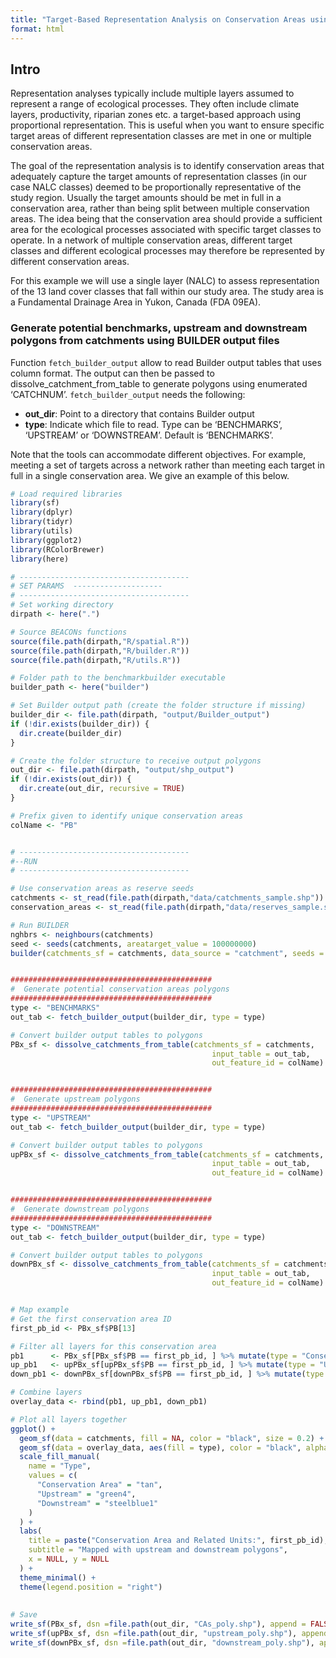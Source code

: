 ```yaml
---
title: "Target-Based Representation Analysis on Conservation Areas using Proportional Representation"
format: html
---
```



## Intro

Representation analyses typically include multiple layers assumed to represent a range of ecological processes. They often include climate layers, productivity, riparian zones etc.  a target-based approach using proportional representation. This is useful when you want to ensure specific target areas of different representation classes are met in one or multiple conservation areas.

The goal of the representation analysis is to identify conservation areas that adequately capture the target amounts of representation classes (in our case NALC classes) deemed to be proportionally representative of the study region. Usually the target amounts should be met in full in a conservation area, rather than being split between multiple conservation areas. The idea being that the conservation area should provide a sufficient area for the ecological processes associated with specific target classes to operate. In a network of multiple conservation areas, different target classes and different ecological processes may therefore be represented by different conservation areas.

For this example we will use a single layer (NALC) to assess representation of the 13 land cover classes that fall within our study area. The study area is a Fundamental Drainage Area in Yukon, Canada (FDA 09EA).


### Generate potential benchmarks, upstream and downstream polygons from catchments using **BUILDER** output files

Function `fetch_builder_output` allow to read Builder output tables that uses column format. The output can then be passed to dissolve_catchment_from_table to generate polygons using enumerated 'CATCHNUM'. `fetch_builder_output` needs the following:

- **out_dir**: Point to a directory that contains Builder output
- **type**: Indicate which file to read. Type can be 'BENCHMARKS', 'UPSTREAM' or 'DOWNSTREAM'. Default is 'BENCHMARKS'.

Note that the tools can accommodate different objectives. For example, meeting a set of targets across a network rather than meeting each target in full in a single conservation area. We give an example of this below.

```r
# Load required libraries
library(sf)
library(dplyr)
library(tidyr)
library(utils)
library(ggplot2)
library(RColorBrewer)
library(here)

# --------------------------------------
# SET PARAMS  --------------------
# --------------------------------------
# Set working directory
dirpath <- here(".")

# Source BEACONs functions
source(file.path(dirpath,"R/spatial.R"))
source(file.path(dirpath,"R/builder.R"))
source(file.path(dirpath,"R/utils.R"))

# Folder path to the benchmarkbuilder executable
builder_path <- here("builder")

# Set Builder output path (create the folder structure if missing)
builder_dir <- file.path(dirpath, "output/Builder_output")
if (!dir.exists(builder_dir)) {
  dir.create(builder_dir)
}

# Create the folder structure to receive output polygons
out_dir <- file.path(dirpath, "output/shp_output")
if (!dir.exists(out_dir)) {
  dir.create(out_dir, recursive = TRUE)
}

# Prefix given to identify unique conservation areas
colName <- "PB"


# --------------------------------------
#--RUN
# --------------------------------------

# Use conservation areas as reserve seeds
catchments <- st_read(file.path(dirpath,"data/catchments_sample.shp"))
conservation_areas <- st_read(file.path(dirpath,"data/reserves_sample.shp"))

# Run BUILDER
nghbrs <- neighbours(catchments)
seed <- seeds(catchments, areatarget_value = 100000000)
builder(catchments_sf = catchments, data_source = "catchment", seeds = seed, neighbours = nghbrs, out_dir = builder_dir, builder_local_path = builder_path, catchment_level_intactness = 0.8, conservation_area_intactness = 1, output_upstream = TRUE, output_downstream = TRUE)


#############################################
#  Generate potential conservation areas polygons
#############################################
type <- "BENCHMARKS"
out_tab <- fetch_builder_output(builder_dir, type = type)

# Convert builder output tables to polygons
PBx_sf <- dissolve_catchments_from_table(catchments_sf = catchments, 
                                             input_table = out_tab, 
                                             out_feature_id = colName)


#############################################
#  Generate upstream polygons
#############################################
type <- "UPSTREAM"
out_tab <- fetch_builder_output(builder_dir, type = type)

# Convert builder output tables to polygons
upPBx_sf <- dissolve_catchments_from_table(catchments_sf = catchments, 
                                             input_table = out_tab, 
                                             out_feature_id = colName)


#############################################
#  Generate downstream polygons
#############################################
type <- "DOWNSTREAM"
out_tab <- fetch_builder_output(builder_dir, type = type)

# Convert builder output tables to polygons
downPBx_sf <- dissolve_catchments_from_table(catchments_sf = catchments, 
                                             input_table = out_tab, 
                                             out_feature_id = colName)


# Map example
# Get the first conservation area ID
first_pb_id <- PBx_sf$PB[13]

# Filter all layers for this conservation area
pb1      <- PBx_sf[PBx_sf$PB == first_pb_id, ] %>% mutate(type = "Conservation Area")
up_pb1   <- upPBx_sf[upPBx_sf$PB == first_pb_id, ] %>% mutate(type = "Upstream")
down_pb1 <- downPBx_sf[downPBx_sf$PB == first_pb_id, ] %>% mutate(type = "Downstream")

# Combine layers 
overlay_data <- rbind(pb1, up_pb1, down_pb1)

# Plot all layers together
ggplot() +
  geom_sf(data = catchments, fill = NA, color = "black", size = 0.2) +
  geom_sf(data = overlay_data, aes(fill = type), color = "black", alpha = 0.6) +
  scale_fill_manual(
    name = "Type",
    values = c(
      "Conservation Area" = "tan",
      "Upstream" = "green4",
      "Downstream" = "steelblue1"
    )
  ) +
  labs(
    title = paste("Conservation Area and Related Units:", first_pb_id),
    subtitle = "Mapped with upstream and downstream polygons",
    x = NULL, y = NULL
  ) +
  theme_minimal() +
  theme(legend.position = "right")
  
  
# Save 
write_sf(PBx_sf, dsn =file.path(out_dir, "CAs_poly.shp"), append = FALSE)
write_sf(upPBx_sf, dsn =file.path(out_dir, "upstream_poly.shp"), append = FALSE)
write_sf(downPBx_sf, dsn =file.path(out_dir, "downstream_poly.shp"), append = FALSE)
```

